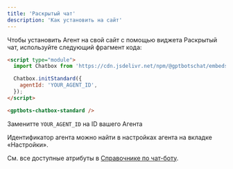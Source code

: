 ```yaml
---
title: 'Раскрытый чат'
description: 'Как установить на сайт'
---
```


Чтобы установить Агент на свой сайт с помощью виджета Раскрытый чат, используйте следующий фрагмент кода:

```html
<script type="module">
  import Chatbox from 'https://cdn.jsdelivr.net/npm/@gptbotschat/embeds@latest/dist/chatbox/index.js';

  Chatbox.initStandard({
    agentId: 'YOUR_AGENT_ID',
  });
</script>

<gptbots-chatbox-standard />
```

Заменитте `YOUR_AGENT_ID` на ID вашего Агента

<Note>
  Идентификатор агента можно найти в настройках агента на вкладке «Настройки».
</Note>

См. все доступные атрибуты в [Справочнике по чат-боту](/widgets/chatbot/reference).
